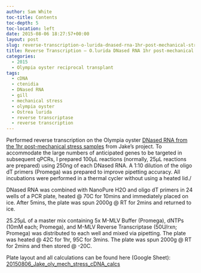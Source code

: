 ```yaml
---
author: Sam White
toc-title: Contents
toc-depth: 5
toc-location: left
date: 2015-08-06 18:27:57+00:00
layout: post
slug: reverse-transcription-o-lurida-dnased-rna-1hr-post-mechanical-stress
title: Reverse Transcription – O.lurida DNased RNA 1hr post-mechanical stress
categories:
  - 2015
  - Olympia oyster reciprocal transplant
tags:
  - cDNA
  - ctenidia
  - DNased RNA
  - gill
  - mechanical stress
  - olympia oyster
  - Ostrea lurida
  - reverse transcriptase
  - reverse transcription
---
```


Performed reverse transcription on the Olympia oyster [DNased RNA from the 1hr post-mechanical stress samples](https://robertslab.github.io/sams-notebook/posts/2015/2015-07-27-dnase-treatment-o-lurida-ctenidia-1hr-post-mechanical-stress-rna/) from Jake’s project. To accommodate the large numbers of anticipated genes to be targeted in subsequent qPCRs, I prepared 100μL reactions (normally, 25μL reactions are prepared) using 250ng of each DNased RNA. A 1:10 dilution of the oligo dT primers (Promega) was prepared to improve pipetting accuracy. All incubations were performed in a thermal cycler without using a heated lid./

DNased RNA was combined with NanoPure H2O and oligo dT primers in 24 wells of a PCR plate, heated @ 70C for 10mins and immediately placed on ice. After 5mins, the plate was spun 2000g @ RT for 2mins and returned to ice.

25.25μL of a master mix containing 5x M-MLV Buffer (Promega), dNTPs (10mM each; Promega), and M-MLV Reverse Transcriptase (50U/rxn; Promega) was distributed to each well and mixed via pipetting. The plate was heated @ 42C for 1hr, 95C for 3mins. The plate was spun 2000g @ RT for 2mins and then stored @ -20C.

Plate layout and all calculations can be found here (Google Sheet): [20150806_Jake_oly_mech_stress_cDNA_calcs](https://docs.google.com/spreadsheets/d/1bjKUhOonXp4ZEq5NSiWWQJg2hzOEE1MQ3z5_hIHAn6A/edit?usp=sharing)

